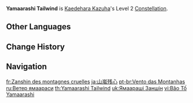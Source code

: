 {{Constellation Infobox
|image       = Constellation Yamaarashi Tailwind.png
|description = The Autumn Whirlwind field created by [[Kazuha Slash]] has the following effects:<ul><li>Increases Kaedehara Kazuha's own [[Elemental Mastery]] by 200 for its duration.</li><li>Increases the Elemental Mastery of characters within the field by 200.</li></ul><br>The Elemental Mastery-increasing effects of this Constellation do not stack.
|level       = 2
|character   = Kaedehara Kazuha
|utility1    = Elemental Mastery
|utility2    = Party Elemental Mastery
|utility3    = Party
}}
'''Yamaarashi Tailwind''' is [[Kaedehara Kazuha]]'s Level 2 [[Constellation]].

==Other Languages==
{{Other Languages
|en      = Yamaarashi Tailwind
|zhs     = 山岚残芯
|zhs_rm  = Shānlán Cánxīn
|zht     = 山嵐殘芯
|zht_rm  = Shānlán Cánxīn
|zh_tl   = Relaxed Alertness of the Mountain Mists
|ja      = 山嵐残心
|ja_rm   = Yamaarashi Zanshin
|ja_tl   = Mountain Storm Alertness
|ko      = 산바람의 잔심
|ko_rm   = Sanbaram-ui Jansim
|ko_tl   = Remaining Mind of Mountain Wind
|es      = Viento en las colinas
|es_tl   = Wind on the Hills
|fr      = Zanshin des montagnes cruelles
|fr_tl   = Zanshin of the Cruel Mountains
|zhjakofr_note = {{ja|{{w|Zanshin|残心}}|rm=zanshin|tl=remaining mind}} is a term in Japanese martial arts referring to a mental state of relaxed alertness or awareness.
|ru      = Ветер ямаараси
|ru_tl   = Yamaarashi Wind
|th      = Yamaarashi Tailwind
|vi      = Bão Tố Yamaarashi
|vi_tl   = Yamaarashi Tempest
|de      = Yamaarashi-Rückenwind
|de_tl   = Yamaarashi Tailwind
|id      = Yamaarashi Tailwind
|pt      = Vento das Montanhas
|pt_tl   = Wind of the Mountains
|tr      = Yamaarashi Rüzgarları
|tr_tl   = Yamaarashi Winds
|it      = Vento di montagna
|it_tl   = Mountain Wind
}}

==Change History==
{{Change History|1.6}}

==Navigation==
{{Talent Navbox|Kaedehara Kazuha}}

[[fr:Zanshin des montagnes cruelles]]
[[ja:山嵐残心]]
[[pt-br:Vento das Montanhas]]
[[ru:Ветер ямаараси]]
[[th:Yamaarashi Tailwind]]
[[uk:Ямаараші Заншін]]
[[vi:Bão Tố Yamaarashi]]